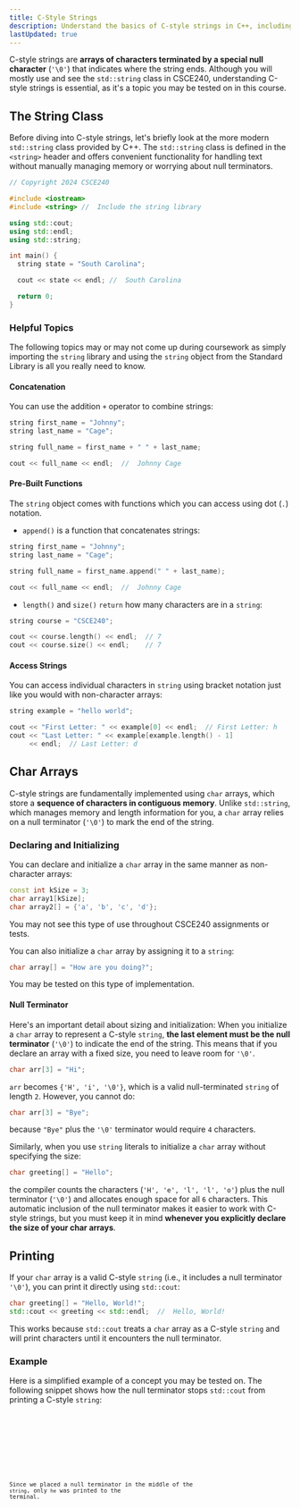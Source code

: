 ```yaml
---
title: C-Style Strings
description: Understand the basics of C-style strings in C++, including how they are represented as null-terminated character arrays, how to safely manage their memory, and how they differ from the standard std::string class.
lastUpdated: true
---
```


C-style strings are **arrays of characters terminated by a special null character** 
(`'\0'`) that indicates where the string ends. Although you will mostly use and 
see the `std::string` class in CSCE240, understanding C-style 
strings is essential, as it's a topic you may be tested on in this course.

## The String Class

Before diving into C-style strings, let's briefly look at the more 
modern `std::string` class provided by C++. The `std::string` class is 
defined in the `<string>` header and offers convenient functionality 
for handling text without manually managing memory or worrying about 
null terminators.

```cpp
// Copyright 2024 CSCE240

#include <iostream>
#include <string> //  Include the string library

using std::cout;
using std::endl;
using std::string;

int main() {
  string state = "South Carolina";

  cout << state << endl; //  South Carolina

  return 0;
}
```

### Helpful Topics

The following topics may or may not come up during coursework as 
simply importing the `string` library and using the `string` object 
from the Standard Library is all you really need to know.

#### Concatenation

You can use the addition `+` operator to combine strings: 

```cpp showLineNumbers=false
string first_name = "Johnny";
string last_name = "Cage";

string full_name = first_name + " " + last_name;

cout << full_name << endl;  //  Johnny Cage
```

#### Pre-Built Functions

The `string` object comes with functions which you can access using 
dot (`.`) notation.

- `append()` is a function that concatenates strings: 

```cpp showLineNumbers=false
string first_name = "Johnny";
string last_name = "Cage";

string full_name = first_name.append(" " + last_name);

cout << full_name << endl;  //  Johnny Cage
```

- `length()` and `size()` `return` how many characters are in a `string`: 

```cpp showLineNumbers=false
string course = "CSCE240";

cout << course.length() << endl;  // 7
cout << course.size() << endl;    // 7
```

#### Access Strings

You can access individual characters in `string` using bracket notation just 
like you would with non-character arrays: 

```cpp showLineNumbers=false
string example = "hello world";

cout << "First Letter: " << example[0] << endl;  // First Letter: h
cout << "Last Letter: " << example[example.length() - 1]
     << endl;  // Last Letter: d
```

## Char Arrays

C-style strings are fundamentally implemented using `char` arrays, 
which store a **sequence of characters in contiguous memory**. 
Unlike `std::string`, which manages memory and length information 
for you, a `char` array relies on a null terminator (`'\0'`) to mark 
the end of the string.

### Declaring and Initializing 

You can declare and initialize a `char` array in the same manner as 
non-character arrays:

```cpp showLineNumbers=false
const int kSize = 3;
char array1[kSize];
char array2[] = {'a', 'b', 'c', 'd'};
```


<Aside>
You may not see this type of use throughout CSCE240 assignments or tests.
</Aside>

You can also initialize a `char` array by assigning it to a `string`:

```cpp showLineNumbers=false
char array[] = "How are you doing?";
```

<Aside>You may be tested on this type of implementation.</Aside>

#### Null Terminator

Here's an important detail about sizing and initialization: When you 
initialize a `char` array to represent a C-style `string`, **the last element 
must be the null terminator** (`'\0'`) to indicate the end of the string. 
This means that if you declare an array with a fixed size, you need to 
leave room for `'\0'`.

```cpp showLineNumbers=false
char arr[3] = "Hi";
```

`arr` becomes `{'H', 'i', '\0'}`, which is a valid null-terminated `string` of length `2`. 
However, you cannot do:

```cpp showLineNumbers=false
char arr[3] = "Bye";
```

because `"Bye"` plus the `'\0'` terminator would require `4` characters.

Similarly, when you use `string` literals to initialize a `char` array without specifying the size:

```cpp showLineNumbers=false
char greeting[] = "Hello";
```

the compiler counts the characters (`'H', 'e', 'l', 'l', 'o'`) plus the null 
terminator (`'\0'`) and allocates enough space for all `6` characters. This 
automatic inclusion of the null terminator makes it easier to work with 
C-style strings, but you must keep it in mind **whenever you explicitly 
declare the size of your char arrays**.

## Printing

If your `char` array is a valid C-style `string` (i.e., it includes a null terminator `'\0'`), 
you can print it directly using `std::cout`:

```cpp showLineNumbers=false
char greeting[] = "Hello, World!";
std::cout << greeting << std::endl;  //  Hello, World!
```

This works because `std::cout` treats a `char` array as a C-style `string` and will print 
characters until it encounters the null terminator.

### Example


Here is a simplified example of a concept you may be tested on.
The following snippet shows how the null terminator stops `std::cout` from 
printing a C-style `string`: 

<Tabs>
  
<TabItem label="Driver" icon="rocket">
  <Code title="driver.cc" lang="cpp" code={code.ex01Code}/>
</TabItem>

<TabItem label="Terminal" icon="laptop">
  <Code lang="bash" code={code.ex01Term} mark={[1, 2]}/>
</TabItem>
  
</Tabs>

Since we placed a null terminator in the middle of the `string`, only `he` was 
printed to the terminal.

